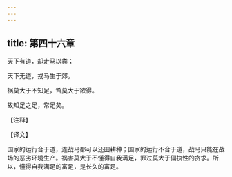 ```yaml
---
---
---
```

title: 第四十六章
---

天下有道，却走马以粪；

天下无道，戎马生于郊。

祸莫大于不知足，咎莫大于欲得。

故知足之足，常足矣。

【注释】

【译文】

国家的运行合于道，连战马都可以还田耕种；国家的运行不合于道，战马只能在战场的恶劣环境生产。祸害莫大于不懂得自我满足，罪过莫大于偏执性的贪求。所以，懂得自我满足的富足，是长久的富足。